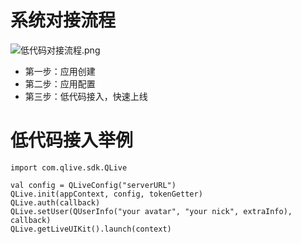 # 系统对接流程
![低代码对接流程.png](https://dn-odum9helk.qbox.me/Fto-SQcx-3QMP207zwqWrEpluBPq)

* 第一步：应用创建
* 第二步：应用配置
* 第三步：低代码接入，快速上线

# 低代码接入举例
```
import com.qlive.sdk.QLive

val config = QLiveConfig("serverURL")
QLive.init(appContext, config, tokenGetter)
QLive.auth(callback)
QLive.setUser(QUserInfo("your avatar", "your nick", extraInfo), callback)
QLive.getLiveUIKit().launch(context)
```